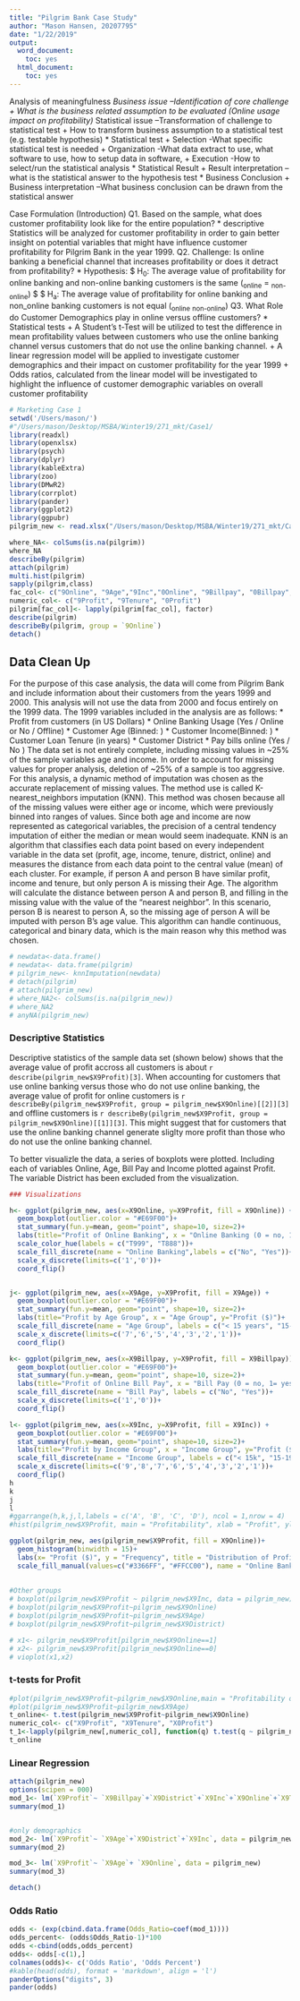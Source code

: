 ```yaml
---
title: "Pilgrim Bank Case Study"
author: "Mason Hansen, 20207795"
date: "1/22/2019"
output: 
  word_document:
    toc: yes
  html_document:
    toc: yes
---
```


Analysis of meaningfulness
*Business issue –Identification of core challenge
    + What is the business related assumption to be evaluated (Online usage impact on profitability)
* Statistical issue –Transformation of challenge to statistical test
    + How to transform business assumption to a statistical test (e.g. testable hypothesis)
* Statistical test
    + Selection -What specific statistical test is needed
    + Organization -What data extract to use, what software to use, how to setup data in software,
    + Execution -How to select/run the statistical analysis
* Statistical Result
    + Result interpretation –what is the statistical answer to the hypothesis test
* Business Conclusion
    + Business interpretation –What business conclusion can be drawn from the statistical answer
    
Case Formulation (Introduction)
Q1. Based on the sample, what does customer profitability look like for the entire population?
* descriptive Statistics will be analyzed for customer profitability in order to gain better insight on potential variables that might have influence customer profitability for Pilgrim Bank in the year 1999. 
Q2. Challenge: Is online banking a beneficial channel that increases profitability or does it detract from profitability?
* Hypothesis:
$ H~0~: The average value of profitability for online banking and non-online banking customers is the same (\mu~online~ = \mu~non-online~) $
$ H~a~: The average value of profitability for online banking and non_online banking customers is not equal (\mu~online~ \neq \mu~non-online~)
Q3. What Role do Customer Demographics play in online versus offline customers? 
* Statistical tests
    + A Student's t-Test will be utilized to test the difference in mean profitability values between customers who use the online banking channel versus customers that do not use the online banking channel.
    + A linear regression model will be applied to investigate customer demographics and their impact on customer profitability for the year 1999
    + Odds ratios, calculated from the linear model will be investigated to highlight the influence of customer demographic variables on overall customer profitability


```r
# Marketing Case 1
setwd('/Users/mason/')
#"/Users/mason/Desktop/MSBA/Winter19/271_mkt/Case1/
library(readxl)
library(openxlsx)
library(psych)
library(dplyr)
library(kableExtra)
library(zoo)
library(DMwR2)
library(corrplot)
library(pander)
library(ggplot2)
library(ggpubr)
pilgrim_new <- read.xlsx("/Users/mason/Desktop/MSBA/Winter19/271_mkt/Case1/pilgrim_new.xlsx")
```
```r
where_NA<- colSums(is.na(pilgrim))
where_NA
describeBy(pilgrim)
attach(pilgrim)
multi.hist(pilgrim)
sapply(pilgrim,class)
fac_col<- c("9Online", "9Age","9Inc","0Online", "9Billpay", "0Billpay", "9District")
numeric_col<- c("9Profit", "9Tenure", "0Profit")
pilgrim[fac_col]<- lapply(pilgrim[fac_col], factor)
describe(pilgrim)
describeBy(pilgrim, group = `9Online`)
detach()
```

## Data Clean Up

For the purpose of this case analysis, the data will come from Pilgrim Bank and include information about their customers from the years 1999 and 2000. This analysis will not use the data from 2000 and focus entirely on the 1999 data. The 1999 variables included in the analysis are as follows:
* Profit from customers (in US Dollars)
* Online Banking Usage (Yes / Online or No / Offline)
* Customer Age (Binned: )
* Customer Income(Binned: )
* Customer Loan Tenure (in years)
* Customer District
* Pay bills online (Yes / No )
The data set is not entirely complete, including missing values in ~25% of the sample variables age and income. In order to account for missing values for proper analysis, deletion of ~25% of a sample is too aggressive. For this analysis, a dynamic method of imputation was chosen as the accurate replacement of missing values. The method use is called K-nearest_neighbors imputation (KNN). This method was chosen because all of the missing values were either age or income, which were previously binned into ranges of values. Since both age and income are now represented as categorical variables, the precision of a central tendency imputation of either the median or mean would seem inadequate. KNN is an algorithm that classifies each data point based on every independent variable in the data set (profit, age, income, tenure, district, online) and measures the distance from each data point to the central value (mean) of each cluster. For example, if person A and person B have similar profit, income and tenure, but only person A is missing their Age. The algorithm will calculate the distance between person A and person B, and filling in the missing value with the value of the "nearest neighbor". In this scenario, person B is nearest to person A, so the missing age of person A will be imputed with person B's age value. This algorithm can handle continuous, categorical and binary data, which is the main reason why this method was chosen.



```r
# newdata<-data.frame()
# newdata<- data.frame(pilgrim)
# pilgrim_new<- knnImputation(newdata)
# detach(pilgrim)
# attach(pilgrim_new)
# where_NA2<- colSums(is.na(pilgrim_new))
# where_NA2
# anyNA(pilgrim_new)
```

### Descriptive Statistics
Descriptive statistics of the sample data set (shown below) shows that the average value of profit accross all customers is about `r describe(pilgrim_new$X9Profit)[3]`. When accounting for customers that use online banking versus those who do not use online banking, the average value of profit for online customers is `r describeBy(pilgrim_new$X9Profit, group = pilgrim_new$X9Online)[[2]][3]` and offline customers is `r describeBy(pilgrim_new$X9Profit, group = pilgrim_new$X9Online)[[1]][3]`. This might suggest that for customers that use the online banking channel generate sliglty more profit than those who do not use the online banking channel. 

To better visualizle the data, a series of boxplots were plotted. Including each of variables Online, Age, Bill Pay and Income plotted against Profit. The variable District has been excluded from the visualization.

```r
### Visualizations

h<- ggplot(pilgrim_new, aes(x=X9Online, y=X9Profit, fill = X9Online)) + 
  geom_boxplot(outlier.color = "#E69F00")+
  stat_summary(fun.y=mean, geom="point", shape=10, size=2)+
  labs(title="Profit of Online Banking", x = "Online Banking (0 = no, 1= yes)", y="Profit ($)")+
  scale_color_hue(labels = c("T999", "T888"))+
  scale_fill_discrete(name = "Online Banking",labels = c("No", "Yes"))+
  scale_x_discrete(limits=c('1','0'))+
  coord_flip()


j<- ggplot(pilgrim_new, aes(x=X9Age, y=X9Profit, fill = X9Age)) + 
  geom_boxplot(outlier.color = "#E69F00")+
  stat_summary(fun.y=mean, geom="point", shape=10, size=2)+
  labs(title="Profit by Age Group", x = "Age Group", y="Profit ($)")+
  scale_fill_discrete(name = "Age Group", labels = c("< 15 years", "15-24 years", "25-34 years","35-44 years", "45-54 years", "55-64 years", "65+ years"))+
  scale_x_discrete(limits=c('7','6','5','4','3','2','1'))+
  coord_flip()

k<- ggplot(pilgrim_new, aes(x=X9Billpay, y=X9Profit, fill = X9Billpay)) + 
  geom_boxplot(outlier.color = "#E69F00")+
  stat_summary(fun.y=mean, geom="point", shape=10, size=2)+
  labs(title="Profit of Online Bill Pay", x = "Bill Pay (0 = no, 1= yes)", y="Profit ($)")+
  scale_fill_discrete(name = "Bill Pay", labels = c("No", "Yes"))+
  scale_x_discrete(limits=c('1','0'))+
  coord_flip()

l<- ggplot(pilgrim_new, aes(x=X9Inc, y=X9Profit, fill = X9Inc)) + 
  geom_boxplot(outlier.color = "#E69F00")+
  stat_summary(fun.y=mean, geom="point", shape=10, size=2)+
  labs(title="Profit by Income Group", x = "Income Group", y="Profit ($)")+
  scale_fill_discrete(name = "Income Group", labels = c("< 15k", "15-19.99k", "20-29.999k","30-39.999k", "40-49.999k", "50-74.999k", "75-99.999k", "100-124.999k", "125k+"))+
  scale_x_discrete(limits=c('9','8','7','6','5','4','3','2','1'))+
  coord_flip()
h
k
j
l
#ggarrange(h,k,j,l,labels = c('A', 'B', 'C', 'D'), ncol = 1,nrow = 4)
#hist(pilgrim_new$X9Profit, main = "Profitability", xlab = "Profit", ylab = "Frequency")

ggplot(pilgrim_new, aes(pilgrim_new$X9Profit, fill = X9Online))+
  geom_histogram(binwidth = 15)+
  labs(x= "Profit ($)", y = "Frequency", title = "Distribution of Profit")+
  scale_fill_manual(values=c("#3366FF", "#FFCC00"), name = "Online Banking", labels = c("No", "Yes"))
 
  
#Other groups
# boxplot(pilgrim_new$X9Profit ~ pilgrim_new$X9Inc, data = pilgrim_new)
# boxplot(pilgrim_new$X9Profit~pilgrim_new$X9Online)
# boxplot(pilgrim_new$X9Profit~pilgrim_new$X9Age)
# boxplot(pilgrim_new$X9Profit~pilgrim_new$X9District)

# x1<- pilgrim_new$X9Profit[pilgrim_new$X9Online==1]
# x2<- pilgrim_new$X9Profit[pilgrim_new$X9Online==0]
# vioplot(x1,x2)

```

### t-tests for Profit

```r
#plot(pilgrim_new$X9Profit~pilgrim_new$X9Online,main = "Profitability of Online vs Non-Online Banking", xlab = "Online Banking", ylab = "Profit (in Dollars)" )
#plot(pilgrim_new$X9Profit~pilgrim_new$X9Age)
t_online<- t.test(pilgrim_new$X9Profit~pilgrim_new$X9Online)
numeric_col<- c("X9Profit", "X9Tenure", "X0Profit")
t_1<-lapply(pilgrim_new[,numeric_col], function(q) t.test(q ~ pilgrim_new$X9Online, var.equal = FALSE))
t_online

```

### Linear Regression

```r

attach(pilgrim_new)
options(scipen = 000)
mod_1<- lm(`X9Profit`~ `X9Billpay`+`X9District`+`X9Inc`+`X9Online`+`X9Tenure`+`X9Age`, data = pilgrim_new)
summary(mod_1)


#only demographics
mod_2<- lm(`X9Profit`~ `X9Age`+`X9District`+`X9Inc`, data = pilgrim_new)
summary(mod_2)

mod_3<- lm(`X9Profit`~ `X9Age`+ `X9Online`, data = pilgrim_new)
summary(mod_3)

detach()


```

### Odds Ratio

```r

odds <- (exp(cbind.data.frame(Odds_Ratio=coef(mod_1))))
odds_percent<- (odds$Odds_Ratio-1)*100
odds <-cbind(odds,odds_percent)
odds<- odds[-c(1),]
colnames(odds)<- c('Odds Ratio', 'Odds Percent')
#kable(head(odds), format = 'markdown', align = 'l')
panderOptions("digits", 3)
pander(odds)
```